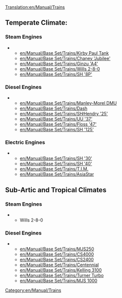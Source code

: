 [[Translation:en/Manual/Trains]]
=='''Temperate Climate:'''==

===Steam Engines===
**[[en/Manual/Base Set/Trains/Kirby Paul Tank]]
**[[en/Manual/Base Set/Trains/Chaney 'Jubilee']]
**[[en/Manual/Base Set/Trains/Ginzu 'A4']]
**[[en/Manual/Base Set/Trains/Wills 2-8-0]]
**[[en/Manual/Base Set/Trains/SH '8P']]

===Diesel Engines===
**[[en/Manual/Base Set/Trains/Manley-Morel DMU]]
**[[en/Manual/Base Set/Trains/Dash]]
**[[en/Manual/Base Set/Trains/SH∕Hendry '25']]
**[[en/Manual/Base Set/Trains/UU '37']]
**[[en/Manual/Base Set/Trains/Floss '47']]
**[[en/Manual/Base Set/Trains/SH '125']]

===Electric Engines===
**[[en/Manual/Base Set/Trains/SH '30']]
**[[en/Manual/Base Set/Trains/SH '40']]
**[[en/Manual/Base Set/Trains/T.I.M.]]
**[[en/Manual/Base Set/Trains/AsiaStar]]


=='''Sub-Artic''' and '''Tropical''' Climates==
===Steam Engines===
**Wills 2-8-0

===Diesel Engines===
**[[en/Manual/Base Set/Trains/MJS250]]
**[[en/Manual/Base Set/Trains/CS4000]]
**[[en/Manual/Base Set/Trains/CS2400]]
**[[en/Manual/Base Set/Trains/Centennial]]
**[[en/Manual/Base Set/Trains/Kelling 3100]]
**[[en/Manual/Base Set/Trains/Turner Turbo]]
**[[en/Manual/Base Set/Trains/MJS 1000]]

[[Category:en/Manual/Trains]]